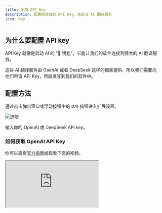 ```yaml
---
title: 配置 API Key
description: 配置陪读蛙的 API Key，来启动 AI 翻译服务
icon: Key
---
```


## 为什么要配置 API key

API Key 就像是启动 AI 的 "🔑 钥匙"，它能让我们的软件连接到强大的 AI 翻译服务。

这些 AI 翻译服务由 OpenAI 或者 DeepSeek 这样的商家提供，所以我们需要向他们申请 API Key，然后填写到我们的软件中。

## 配置方法

通过点击弹出窗口或浮动按钮中的 `选项` 按钮进入扩展设置。

![选项](/tutorial/installation/options.png)

输入你的 OpenAI 或 DeepSeek API key。

### 如何获取 OpenAI API Key

你可以查看[官方指南](https://help.openai.com/en/articles/4936850-where-do-i-find-my-openai-api-key)或观看下面的视频。

<iframe
  src="https://www.youtube-nocookie.com/embed/SzPE_AE0eEo"
  className="w-full aspect-video"
  allowFullScreen
/>

### 如何获取 DeepSeek API Key

你可以查看[官方指南](https://api-docs.deepseek.com/)。
